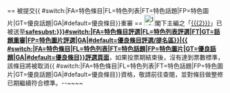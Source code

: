 == {{{2}}}被提交{{ {{{|safesubst:}}}#switch:{{{1|GA}}}|FA=特色條目|FL=特色列表|FT=特色話題|FP=特色圖片|GT=優良話題|GA|#default=優良條目}}重審 == 
[[File:Information.svg|25px]]閣下主編之「[[{{{2}}}]]」已被送至'''[[維基百科:{{ {{{|safesubst:}}}#switch:{{{1|GA}}}|FA=特色條目評選|FL=特色列表評選|FT|GT=話題重審|FP=特色圖片評選|GA|#default=優良條目評選/提名區}}|{{ {{{|safesubst:}}}#switch:{{{1|GA}}}|FA=特色條目|FL=特色列表|FT=特色話題|FP=特色圖片|GT=優良話題|GA|#default=優良條目}}評選頁面]]'''，如果投票期結束後，沒有達到票數標準，該條目將被取消{{ {{{|safesubst:}}}#switch:{{{1|GA}}}|FA=特色條目|FL=特色列表|FT=特色話題|FP=特色圖片|GT=優良話題|GA|#default=優良條目}}資格，敬請前往查閱，並對條目做整修已期繼續符合標準。--~~<includeonly></includeonly>~~